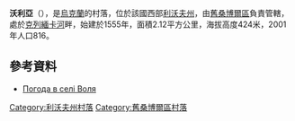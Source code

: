 {{coord|49|24|25|N|23|4|2|E|scale:100000|display=title}}

'''沃利亞'''（{{lang-uk|Воля}}），是[[烏克蘭|烏克蘭]]的村落，位於該國西部[[利沃夫州|利沃夫州]]，由[[舊桑博爾區|舊桑博爾區]]負責管轄，處於[[克列緬卡河_(德涅斯特河支流)|克列緬卡河]]畔，始建於1555年，面積2.12平方公里，海拔高度424米，2001年人口816。

==參考資料==
* [http://weather.in.ua/ua/l'vovskaja/4542 Погода в селі Воля] {{Wayback|url=http://weather.in.ua/ua/l%27vovskaja/4542 |date=20071031023445 }}

{{DEFAULTSORT:Воля}}
[[Category:利沃夫州村落|Category:利沃夫州村落]]
[[Category:舊桑博爾區村落|Category:舊桑博爾區村落]]


{{Lviv-geo-stub}}